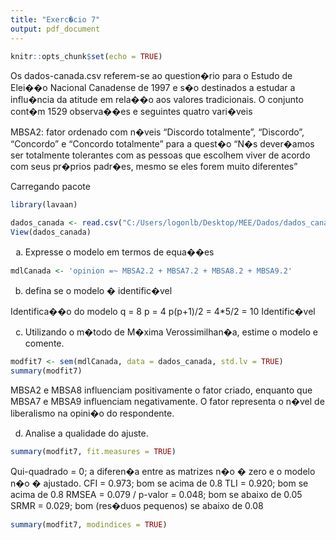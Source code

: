 ```yaml
---
title: "Exerc�cio 7"
output: pdf_document
---
```


```r
knitr::opts_chunk$set(echo = TRUE)
```

Os dados-canada.csv referem-se ao question�rio para o Estudo de Elei��o Nacional Canadense de 1997 e s�o destinados a estudar a influ�ncia da atitude em rela��o aos valores tradicionais. O conjunto cont�m 1529 observa��es e seguintes quatro vari�veis

MBSA2: fator ordenado com n�veis "Discordo totalmente", "Discordo", "Concordo" e "Concordo totalmente" para a quest�o "N�s dever�amos ser totalmente tolerantes com as pessoas que escolhem viver de acordo com seus pr�prios padr�es, mesmo se eles forem muito diferentes"


Carregando pacote
```r
library(lavaan)
```

```r
dados_canada <- read.csv("C:/Users/logonlb/Desktop/MEE/Dados/dados_canada.csv", sep=";")
View(dados_canada)
```


a) Expresse o modelo em termos de equa��es

```r
mdlCanada <- 'opinion =~ MBSA2.2 + MBSA7.2 + MBSA8.2 + MBSA9.2'
```


b) defina se o modelo � identific�vel

Identifica��o do modelo
q = 8
p = 4
p(p+1)/2 = 4*5/2 = 10
Identific�vel


c) Utilizando o m�todo de M�xima Verossimilhan�a, estime o modelo e comente.

```r
modfit7 <- sem(mdlCanada, data = dados_canada, std.lv = TRUE)
summary(modfit7)
```
MBSA2 e MBSA8 influenciam positivamente o fator criado, enquanto que MBSA7 e MBSA9 influenciam negativamente.
O fator representa o n�vel de liberalismo na opini�o do respondente.


d) Analise a qualidade do ajuste.

```r
summary(modfit7, fit.measures = TRUE)
```
Qui-quadrado = 0; a diferen�a entre as matrizes n�o � zero e o modelo n�o � ajustado.
CFI = 0.973; bom se acima de 0.8
TLI = 0.920; bom se acima de 0.8
RMSEA = 0.079 / p-valor = 0.048; bom se abaixo de 0.05
SRMR = 0.029; bom (res�duos pequenos) se abaixo de 0.08


```r
summary(modfit7, modindices = TRUE)
```


